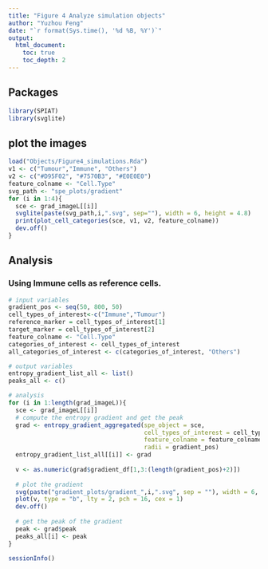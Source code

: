 ```yaml
---
title: "Figure 4 Analyze simulation objects"
author: "Yuzhou Feng"
date: "`r format(Sys.time(), '%d %B, %Y')`"
output:
  html_document:
    toc: true
    toc_depth: 2
---
```


## Packages

```r
library(SPIAT)
library(svglite)
```

## plot the images
```r
load("Objects/Figure4_simulations.Rda")
v1 <- c("Tumour","Immune", "Others")
v2 <- c("#D95F02", "#7570B3", "#E0E0E0")
feature_colname <- "Cell.Type"
svg_path <- "spe_plots/gradient"
for (i in 1:4){
  sce <- grad_imageL[[i]]
  svglite(paste(svg_path,i,".svg", sep=""), width = 6, height = 4.8)
  print(plot_cell_categories(sce, v1, v2, feature_colname))
  dev.off()
}
```

## Analysis

### Using Immune cells as reference cells.

```r
# input variables
gradient_pos <- seq(50, 800, 50)
cell_types_of_interest<-c("Immune","Tumour")
reference_marker = cell_types_of_interest[1]
target_marker = cell_types_of_interest[2]
feature_colname <- "Cell.Type"
categories_of_interest <- cell_types_of_interest
all_categories_of_interest <- c(categories_of_interest, "Others")

# output variables
entropy_gradient_list_all <- list()
peaks_all <- c()

# analysis
for (i in 1:length(grad_imageL)){
  sce <- grad_imageL[[i]]
  # compute the entropy gradient and get the peak
  grad <- entropy_gradient_aggregated(spe_object = sce, 
                                      cell_types_of_interest = cell_types_of_interest,
                                      feature_colname = feature_colname, 
                                      radii = gradient_pos)
  entropy_gradient_list_all[[i]] <- grad
  
  v <- as.numeric(grad$gradient_df[1,3:(length(gradient_pos)+2)])
  
  # plot the gradient
  svg(paste("gradient_plots/gradient_",i,".svg", sep = ""), width = 6, height = 4)
  plot(v, type = "b", lty = 2, pch = 16, cex = 1)
  dev.off()
  
  # get the peak of the gradient
  peak <- grad$peak
  peaks_all[i] <- peak
}
```


```r
sessionInfo()
```
